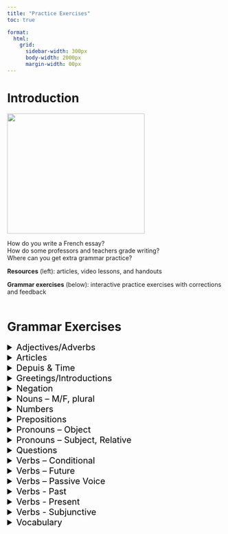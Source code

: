 ```yaml
---
title: "Practice Exercises"
toc: true

format:
  html: 
    grid:
      sidebar-width: 300px
      body-width: 2000px
      margin-width: 00px
---
```



# Introduction
::: {.grid}
<img src="feather.jpeg" width="320" height="280" />

::: {.g-col-8}

How do you write a French essay?\
How do some professors and teachers grade writing?\
Where can you get extra grammar practice?

**Resources** (left): articles, video lessons, and handouts

**Grammar exercises** (below): interactive practice exercises with corrections and feedback
<br><br>


:::


::: 

# Grammar Exercises

::: {.grid}

::: {.g-col-4}
<details>

<summary style="color:black; font-size:20px;"> Adjectives/Adverbs  </summary>
- [Nationality (1)](student_exercises/adjectives_adverbs/nationality1.qmd)
- [Nationality (2)](student_exercises/adjectives_adverbs/nationality2.qmd)
- [Comparisons (2)](student_exercises/adjectives_adverbs/comparisons2.qmd)
- [Comparisons (3)](student_exercises/adjectives_adverbs/comparisons3.qmd)
- [Comparisons (4)](student_exercises/adjectives_adverbs/comparisons4.qmd)
- [Possessives (1)](student_exercises/adjectives_adverbs/possessives1.qmd)
- [Possessives (2)](student_exercises/adjectives_adverbs/possessives2.qmd)
- [Possessives (3)](student_exercises/adjectives_adverbs/possessives3.qmd)
- [Possessives (4)](student_exercises/adjectives_adverbs/possessives4.qmd)
- [Ce/cette/ces (1)](student_exercises/adjectives_adverbs/ce_cette_ces1.qmd)
- [Ce/cette/ces (2)](student_exercises/adjectives_adverbs/ce_cette_ces2.qmd)
- [Mieux, meilleur...](student_exercises/adjectives_adverbs/mieux-meilleur.qmd)
</details>

:::

::: {.g-col-4}
<details>

<summary style="color:black; font-size:20px;"> Articles  </summary>
- [Le/La/Les (1)](student_exercises/articles/le-la-les1.qmd)
- [Le/La/Les (2)](student_exercises/articles/le-la-les2.qmd)
- [Le/La/Les (3)](student_exercises/articles/le-la-les3.qmd)
- [Un/Une (1)](student_exercises/articles/un-une1.qmd)
- [Le/la vs. un/une (1)](student_exercises/articles/le-la-vs-un-une1.qmd)
- [Le/la vs. un/une (2)](student_exercises/articles/le-la-vs-un-une2.qmd)
- [Du/de la (1)](student_exercises/articles/du-de-la1.qmd)
- [Du/de la (2)](student_exercises/articles/du-de-la2.qmd)
- [Le/la vs. du/de la](student_exercises/articles/le-la-vs-du-dela.qmd)
- [Un/une vs. du/de la](student_exercises/articles/un-une-vs-du-dela.qmd)
- [Le/la vs un/une vs. du/de la (1)](student_exercises/articles/le-la-vs-un-une-vs-du-de-la1.qmd)
- [Le/la vs un/une vs. du/de la (2)](student_exercises/articles/le-la-vs-un-une-vs-du-de-la2.qmd)
- [Le/la vs un/une vs. du/de la (3)](student_exercises/articles/le-la-vs-un-une-vs-du-de-la3.qmd)
- [Le/la vs un/une vs. du/de la (4)](student_exercises/articles/le-la-vs-un-une-vs-du-de-la4.qmd)
- [Le/la vs un/une vs. du/de la (5)](student_exercises/articles/le-la-vs-un-une-vs-du-de-la5.qmd)
- [Le/la vs un/une vs. du/de la (6)](student_exercises/articles/le-la-vs-un-une-vs-du-de-la6.qmd)
- [Le/la vs un/une vs. du/de la (7)](student_exercises/articles/le-la-vs-un-une-vs-du-de-la7.qmd)
- [Pas de vs. pas le (1)](student_exercises/articles/pas-de-vs-pas-le-1.qmd)
- [Pas de vs. pas le (2)](student_exercises/articles/pas-de-vs-pas-le-2.qmd)
</details>

:::

::: {.g-col-4}
<details>

<summary style="color:black; font-size:20px;"> Depuis & Time  </summary>
- [Telling Time (1)](student_exercises/depuis-and-time/telling-time-1.qmd)
- [Telling Time (2)](student_exercises/depuis-and-time/telling-time-2.qmd)
- [Telling Time (3)](student_exercises/depuis-and-time/telling-time-3.qmd)
- [Telling Time (4)](student_exercises/depuis-and-time/telling-time-4.qmd)
- [Telling Time (5)](student_exercises/depuis-and-time/telling-time-5.qmd)
- [In](student_exercises/depuis-and-time/in.qmd)
- [In, on](student_exercises/depuis-and-time/in-on.qmd)
- [Since, for, ago...](student_exercises/depuis-and-time/since-for-ago.qmd)
- [Since, for, ago... (2)](student_exercises/depuis-and-time/since-for-ago-2.qmd)
- [Since, for, ago... (3)](student_exercises/depuis-and-time/since-for-ago-3.qmd)
- [After, when, as soon as...](student_exercises/depuis-and-time/after-when-as-soon-as.qmd)
- [Before, after, since, once...](student_exercises/depuis-and-time/before-after-since-once.qmd)
- [Before, by the time, as soon as...](student_exercises/depuis-and-time/before-by-the-time-as-soon-as.qmd)
- [L'an/l'année, le jour/la journée...](student_exercises/depuis-and-time/lan-lannee-le-jour-la-journee.qmd)
</details>


:::

::: 


::: {.grid}

::: {.g-col-4}
<details>

<summary style="color:black; font-size:20px;"> Greetings/Introductions  </summary>
- [Introductions--infinitives](student_exercises/greetings-and-introductions/simple-verbs-infinitives.qmd)
- [Le présent—introductions](student_exercises/greetings-and-introductions/le-present-introductions.qmd)
- [Greeting someone](student_exercises/greetings-and-introductions/greeting-someone.qmd)
- [Introducing Someone](student_exercises/greetings-and-introductions/introducing-someone.qmd)
- [Approaching Someone](student_exercises/greetings-and-introductions/approaching-someone.qmd)
</details>

:::

::: {.g-col-4}
<details>

<summary style="color:black; font-size:20px;"> Negation  </summary>
- [Formes négatives](student_exercises/negation/formes-negatives.qmd)
- [Ne...pas/ne...plus](student_exercises/negation/ne-pas-ne-plus.qmd)
- [Ne...pas](student_exercises/negation/ne-pas.qmd)
- [Pas de vs. pas le (1)](student_exercises/negation/pas-de-vs-pas-le-1.qmd)
- [Pas de vs. pas le (2)](student_exercises/negation/pas-de-vs-pas-le-2.qmd)
- [Ne/pas, ne/ni/ni + articles](student_exercises/negation/ne-pas-ne-ni-ni-articles.qmd)
- [Ne/plus, ne/rien, ne/jamais...(1)](student_exercises/negation/ne-plus-ne-rien-ne-jamais-1.qmd)
- [Ne/plus, ne/rien, ne/jamais...(2)](student_exercises/negation/ne-plus-ne-rien-ne-jamais-2.qmd)
- [Ne/plus, ne/rien, ne/jamais...(3)](student_exercises/negation/ne-plus-ne-rien-ne-jamais-3.qmd)
</details>

:::

::: {.g-col-4}
<details>

<summary style="color:black; font-size:20px;"> Nouns -- M/F, plural  </summary>
- [Plural Forms (1)](student_exercises/nouns/plural-forms-1.qmd)
- [Plural Forms (2)](student_exercises/nouns/plural-forms-2.qmd)
- [Plural Forms (3)](student_exercises/nouns/plural-forms-3.qmd)
- [Masculine or feminine? (1)](student_exercises/nouns/masculine-or-feminine-1.qmd)
- [Masculine or feminine? (2)](student_exercises/nouns/masculine-or-feminine-2.qmd)
- [Masculine or feminine? (3)](student_exercises/nouns/masculine-or-feminine-3.qmd)
- [Masculine or feminine? (4)](student_exercises/nouns/masculine-or-feminine-4.qmd)
</details>

:::

:::


::: {.grid}

::: {.g-col-4}
<details>

<summary style="color:black; font-size:20px;"> Numbers  </summary>
- [Writing 1-100 (1)](student_exercises/numbers/writing-1-100-1.qmd)
- [Writing 1-100 (2)](student_exercises/numbers/writing-1-100-2.qmd)
- [Writing 1-100 (3)](student_exercises/numbers/writing-1-100-3.qmd)
- [Writing 1-100 (4)](student_exercises/numbers/writing-1-100-4.qmd)
- [Writing 200-1000 (1)](student_exercises/numbers/writing-200-1000-1.qmd)
- [Writing 200-1000 (2)](student_exercises/numbers/writing-200-1000-2.qmd)
- [Writing Dates](student_exercises/numbers/writing-dates.qmd)
- [Writing ordinals (premier, deuxième, etc)](student_exercises/numbers/writing-ordinals-premier-deuxieme-etc.qmd)
</details>

:::

::: {.g-col-4}
<details>

<summary style="color:black; font-size:20px;"> Prepositions  </summary>
- [Giving Directions](student_exercises/prepositions/giving-directions.qmd)
- [On/in/beside/between](student_exercises/prepositions/on-in-beside-between.qmd)
- [In/at/to a place](student_exercises/prepositions/in-at-to-a-place.qmd)
- [From a place](student_exercises/prepositions/from-a-place.qmd)
- [In/at/to/from a place](student_exercises/prepositions/in-at-to-from-a-place.qmd)
- [North of.../south of...](student_exercises/prepositions/north-of-south-of.qmd)
- [In](student_exercises/depuis-and-time/in.qmd)
- [In, on](student_exercises/depuis-and-time/in-on.qmd)
- [Since, for, ago...](student_exercises/depuis-and-time/since-for-ago.qmd)
- [Since, for, ago... (2)](student_exercises/depuis-and-time/since-for-ago-2.qmd)
- [Since, for, ago... (3)](student_exercises/depuis-and-time/since-for-ago-3.qmd)
- [Verbs + Prepositions (1)](student_exercises/prepositions/verbs-prepositions-1.qmd)
- [Verbs + Prepositions (2)](student_exercises/prepositions/verbs-prepositions-2.qmd)
</details>

:::

::: {.g-col-4}
<details>

<summary style="color:black; font-size:20px;"> Pronouns -- Object  </summary>
- [Le/La/Les (1)](student_exercises/pronouns-object/le-la-les-1.qmd)
- [Le/La/Les (2)](student_exercises/pronouns-object/le-la-les-2.qmd)
- [Lui/leur](student_exercises/pronouns-object/lui-leur.qmd)
- [Le/la/les vs. lui/leur](student_exercises/pronouns-object/le-la-les-lui-leur.qmd)
- [Y/en (1)](student_exercises/pronouns-object/y-en-1.qmd)
- [Y/en (2)](student_exercises/pronouns-object/y-en-2.qmd)
- [Lui/leur vs. y vs. en](student_exercises/pronouns-object/lui-leur-vs-y-vs-en.qmd)
- [Le/la/les vs. lui/leur vs. y vs.en (1)](student_exercises/pronouns-object/le-la-les-vs-lui-leur-vs-y-vs-en-1.qmd)
- [Le/la/les vs. lui/leur vs. y vs.en (2)](student_exercises/pronouns-object/le-la-les-vs-lui-leur-vs-y-vs-en-2.qmd)
- [Le/la/les vs. lui/leur vs. y vs.en (3)](student_exercises/pronouns-object/le-la-les-vs-lui-leur-vs-y-vs-en-3.qmd)
- [Pronoms multiples (1)](student_exercises/pronouns-object/pronoms-multiples-1.qmd)
- [Pronoms multiples (2)](student_exercises/pronouns-object/pronoms-multiples-2.qmd)
</details>

:::

:::

::: {.grid}

::: {.g-col-4}
<details>

<summary style="color:black; font-size:20px;"> Pronouns -- Subject, Relative   </summary>
- [Qui/Que (1)](student_exercises/pronouns-subject-relative/qui-que-1.qmd)
- [Qui/Que (2)](student_exercises/pronouns-subject-relative/qui-que-2.qmd)
- [Qui/Que (3)](student_exercises/pronouns-subject-relative/qui-que-3.qmd)
- [Que vs. Dont (1)](student_exercises/pronouns-subject-relative/que-vs-dont-1.qmd)
- [Que vs. Dont (2)](student_exercises/pronouns-subject-relative/que-vs-dont-2.qmd)
- [Que vs. Où](student_exercises/pronouns-subject-relative/que-vs-ou.qmd)
- [Tous les pronoms relatifs (1)](student_exercises/pronouns-subject-relative/tous-les-pronoms-relatifs-1.qmd)
- [Tous les pronoms relatifs (2)](student_exercises/pronouns-subject-relative/tous-les-pronoms-relatifs-2.qmd)
- [Tous les pronoms relatifs (3)](student_exercises/pronouns-subject-relative/tous-les-pronoms-relatifs-3.qmd)
- [Using "on" (1)](student_exercises/pronouns-subject-relative/using-on-1.qmd)
- [Using "on" (2)](student_exercises/pronouns-subject-relative/using-on-2.qmd)
</details>

:::

::: {.g-col-4}
<details>

<summary style="color:black; font-size:20px;"> Questions  </summary>
- [Personal Questions (1)](student_exercises/questions/personal-questions-1.qmd)
- [Personal Questions (2)](student_exercises/questions/personal-questions-2.qmd)
- [Personal Questions (3)](student_exercises/questions/personal-questions-3.qmd)
- [Personal Questions (4)](student_exercises/questions/personal-questions-4.qmd)
- [Yes/No](student_exercises/questions/yes-no.qmd)
- [Est-ce que/qu'est-ce que](student_exercises/questions/est-ce-que-quest-ce-que.qmd)
- [How/where/when...(1)](student_exercises/questions/how-where-when-1.qmd)
- [How/where/when...(2)](student_exercises/questions/how-where-when-2.qmd)
- [How/where/when...(3)](student_exercises/questions/how-where-when-3.qmd)
- [How/where/when...(4)](student_exercises/questions/how-where-when-4.qmd)
- [Who/what (1)](student_exercises/questions/le-combat-des-chefs.qmd)
- [Who/what (2)](student_exercises/questions/who-what-2.qmd)
- [Who/what (3)](student_exercises/questions/who-what-3.qmd)
- [Who/what (4)](student_exercises/questions/who-what-4.qmd)
- [Who/what/where/when](student_exercises/questions/who-what-where-when.qmd)
- [Which, which one (1)](student_exercises/questions/which-which-one-1.qmd)
- [Which, which one (2)](student_exercises/questions/which-which-one-2.qmd)

</details>

:::

::: {.g-col-4}
<details>

<summary style="color:black; font-size:20px;"> Verbs -- Conditional  </summary>
- [Le Conditionnel](student_exercises/verbs-conditional/le-conditionnel.qmd)
- [Le Conditionnel Passé](student_exercises/verbs-conditional/le-conditionnel-passe.qmd)
- [Le conditionnel vs. le conditionnel passé (1)](student_exercises/verbs-conditional/le-conditionnel-vs-le-conditionnel-passe.qmd)
- [Le conditionnel vs. le conditionnel passé (2)](student_exercises/verbs-conditional/le-conditionnel-vs-le-conditionnel-passe-2.qmd)
- [Should, would, could](student_exercises/verbs-conditional/should-would-could.qmd)
- [Polite Requests (1)](student_exercises/verbs-conditional/polite-requests-1.qmd)
- [Polite Requests (2)](student_exercises/verbs-conditional/polite-requests-2.qmd)
- [Polite Requests (3)](student_exercises/verbs-conditional/polite-requests-3.qmd)
- [Si Clauses (1)](student_exercises/verbs-conditional/si-clauses-1.qmd)
- [Si Clauses (2)](student_exercises/verbs-conditional/si-clauses-2.qmd)
- [Si Clauses (3)](student_exercises/verbs-conditional/si-clauses-3.qmd)
- [Si Clauses (4)](student_exercises/verbs-conditional/si-clauses-4.qmd)
- [Si Clauses (5)](student_exercises/verbs-conditional/si-clauses-5.qmd)
- [Imparfait, futur, conditionnel](student_exercises/verbs-conditional/imparfait-futur-conditionnel.qmd)
</details>

:::

:::

::: {.grid}

::: {.g-col-4}
<details>

<summary style="color:black; font-size:20px;"> Verbs -- Future  </summary>
- [Le futur--dire/écrire](student_exercises/verbs-future/le-futur-dire-ecrire.qmd)
- [Le futur--être/avoir](student_exercises/verbs-future/le-futur-etre-avoir.qmd)
- [Le futur--faire](student_exercises/verbs-future/le-futur-faire.qmd)
- [Le futur vs. le passé--prendre](student_exercises/verbs-future/le-futur-vs-le-passe-prendre.qmd)
- [Le futur--prendre](student_exercises/verbs-future/le-futur-prendre.qmd)
- [Le futur--sortir/partir](student_exercises/verbs-future/le-futur-sortir-partir.qmd)
- [Le futur vs. le passé sortir/partir](student_exercises/verbs-future/le-futur-vs-le-passe-sortir-partir.qmd)
- [Le futur vs. le passé--aller](student_exercises/verbs-future/le-futur-vs-le-passe-aller.qmd)
- [Le futur--aller](student_exercises/verbs-future/le-futur-aller.qmd)
- [Le futur](student_exercises/verbs-future/le-futur.qmd)
- [Le futur (2)](student_exercises/verbs-future/le-futur-2.qmd)
- [Le futur simple/proche vs. futur antérieur](student_exercises/verbs-future/le-futur-simple-proche-vs-futur-anterieur.qmd)
- [Le futur simple/proche vs. futur antérieur (2)](student_exercises/verbs-future/le-futur-simple-proche-vs-futur-anterieur-2.qmd)
- [Si Clauses (1)](student_exercises/verbs-conditional/si-clauses-1.qmd)
- [Si Clauses (2)](student_exercises/verbs-conditional/si-clauses-2.qmd)
- [Si Clauses (3)](student_exercises/verbs-conditional/si-clauses-3.qmd)
- [Si Clauses (4)](student_exercises/verbs-conditional/si-clauses-4.qmd)
- [Si Clauses (5)](student_exercises/verbs-conditional/si-clauses-5.qmd)
- [Imparfait, futur, conditionnel](student_exercises/verbs-conditional/imparfait-futur-conditionnel.qmd)
- [Subjonctif, indicatif, infinitif, participe présent (1)](student_exercises/verbs-future/subjonctif-indicatif-infinitif-participe-present-1.qmd)
- [Subjonctif, indicatif, infinitif, participe présent (2)](student_exercises/verbs-future/subjonctif-indicatif-infinitif-participe-present-2.qmd)
</details>

:::

::: {.g-col-4}
<details>

<summary style="color:black; font-size:20px;"> Verbs -- Passive Voice  </summary>
- [Passive Voice (1)](student_exercises/verbs-passive-voice/passive-voice-1.qmd)
- [Passive Voice (2)](student_exercises/verbs-passive-voice/passive-voice-2.qmd)
- [Passive Voice (3)](student_exercises/verbs-passive-voice/passive-voice-3.qmd)
- [Passive Voice (4)](student_exercises/verbs-passive-voice/passive-voice-4.qmd)
</details>

:::

::: {.g-col-4}
<details>

<summary style="color:black; font-size:20px;"> Verbs - Past  </summary>
- [C'était/il y avait/il faisait](student_exercises/verbs-past/cetait-il-y-avait-il-faisait.qmd)
- [L'imparfait--dire/écrire](student_exercises/verbs-past/limparfait-dire-ecrire.qmd)
- [Le passé composé--dire/écrire](student_exercises/verbs-past/le-passe-compose-dire-ecrire.qmd)
- [L'imparfait--être](student_exercises/verbs-past/limparfait-etre.qmd)
- [Le passé composé--être](student_exercises/verbs-past/le-passe-compose-etre.qmd)
- [L'imparfait--faire](student_exercises/verbs-past/limparfait-faire.qmd)
- [Le passé composé--faire](student_exercises/verbs-past/le-passe-compose-faire.qmd)
- [Le passé composé--agreement](student_exercises/verbs-past/le-passe-compose-agreement.qmd)
- [L'imparfait--prendre](student_exercises/verbs-past/limparfait-prendre.qmd)
- [Le passé composé--prendre](student_exercises/verbs-past/le-passe-compose-prendre.qmd)
- [Le futur vs. le passé--prendre](student_exercises/verbs-future/le-futur-vs-le-passe-prendre.qmd)
- [L'imparfait--sortir/partir](student_exercises/verbs-past/limparfait-sortir-partir.qmd)
- [Le passé composé--*Etre* verbs](student_exercises/verbs-past/le-passe-compose-etre-verbs.qmd)
- [Le passé composé--sortir/partir](student_exercises/verbs-past/le-passe-compose-sortir-partir.qmd)
- [Le futur vs. le sortir/partir](student_exercises/verbs-future/le-futur-vs-le-passe-sortir-partir.qmd)
- [Le passé composé--avoir](student_exercises/verbs-past/le-passe-compose-avoir.qmd)
- [L'imparfait--avoir](student_exercises/verbs-past/limparfait-avoir.qmd)
- [L'imparfait--aller](student_exercises/verbs-past/limparfait-aller.qmd)
- [Le passé composé--aller](student_exercises/verbs-past/le-passe-compose-aller.qmd)
- [Le futur vs. le passé--aller](student_exercises/verbs-future/le-futur-vs-le-passe-aller.qmd)
- [Le passé composé](student_exercises/verbs-past/le-passe-compose.qmd)
- [Le passé composé (2)](student_exercises/verbs-past/le-passe-compose-2.qmd)
- [L'imparfait (2)](student_exercises/verbs-past/limparfait-2.qmd)
- [L'imparfait (3)](student_exercises/verbs-past/limparfait-3.qmd)
- [Le passé composé vs. l'imparfait](student_exercises/verbs-past/le-passe-compose-vs-limparfait.qmd)
- [Le passé composé vs. l'imparfait (2)](student_exercises/verbs-past/le-passe-compose-vs-limparfait-2.qmd)
- [Le passé composé vs. l'imparfait (4)](student_exercises/verbs-past/le-passe-compose-vs-limparfait-4.qmd)
- [Le passé composé vs. l'imparfait (5)](student_exercises/verbs-past/le-passe-compose-vs-limparfait-accords-5.qmd)
- [Le passé composé vs. l'imparfait vs. le plus-que-parfait](student_exercises/verbs-past/le-passe-compose-vs-limparfait-vs-le-plus-que-parfait.qmd)
- [Le passé composé vs. l'imparfait vs. le plus-que-parfait (2)](student_exercises/verbs-past/le-passe-compose-vs-limparfait-vs-le-plus-que-parfait-2.qmd)
- [L'accord du passé composé](student_exercises/verbs-past/laccord-du-passe-compose.qmd)
- [L'accord du passé composé (verbes schizophrènes)](student_exercises/verbs-past/laccord-du-passe-compose-verbes-schizophrenes.qmd)
- [L'accord du passé composé (tous les verbes)](student_exercises/verbs-past/laccord-du-passe-compose-tous-les-verbes.qmd)
- [Imparfait, futur, conditionnel](student_exercises/verbs-conditional/imparfait-futur-conditionnel.qmd)
</details>

:::

:::

::: {.grid}

::: {.g-col-4}
<details>

<summary style="color:black; font-size:20px;"> Verbs - Present  </summary>
- [Le présent--dire/écrire](student_exercises/verbs-present/le-present-dire-ecrire.qmd)
- [Le présent--être](student_exercises/verbs-present/le-present-etre.qmd)
- [Le présent--faire](student_exercises/verbs-present/le-present-faire.qmd)
- [Le présent--pouvoir/vouloir](student_exercises/verbs-present/le-present-pouvoir-vouloir.qmd)
- [Le présent--prendre](student_exercises/verbs-present/le-present-prendre.qmd)
- [Le présent--introductions](student_exercises/verbs-present/le-present-introductions.qmd)
- [Le présent--sortir/partir](student_exercises/verbs-present/le-present-sortir-partir.qmd)
- [Le présent--vouloir/pouvoir](student_exercises/verbs-present/le-present-vouloir-pouvoir.qmd)
- [Le présent--avoir](student_exercises/verbs-present/le-present-avoir.qmd)
- [Le présent--aller](student_exercises/verbs-present/le-present-aller.qmd)
- [Le présent--verbes irréguliers](student_exercises/verbs-present/le-present-verbes-irreguliers.qmd)
- [Être en train de + infinitive](student_exercises/verbs-present/etre-en-train-de-infinitive.qmd)
- [Verbs + Prepositions (1)](student_exercises/prepositions/verbs-prepositions-1.qmd)
- [Verbs + Prepositions (2)](student_exercises/prepositions/verbs-prepositions-2.qmd)
- [Si Clauses (1)](student_exercises/verbs-conditional/si-clauses-1.qmd)
- [Si Clauses (2)](student_exercises/verbs-conditional/si-clauses-2.qmd)
- [Si Clauses (3)](student_exercises/verbs-conditional/si-clauses-3.qmd)
- [Si Clauses (4)](student_exercises/verbs-conditional/si-clauses-4.qmd)
- [Si Clauses (5)](student_exercises/verbs-conditional/si-clauses-5.qmd)
</details>

:::

::: {.g-col-4}
<details>

<summary style="color:black; font-size:20px;"> Verbs - Subjunctive  </summary>
- [Le subjonctif présent (1)](student_exercises/verbs-subjunctive/le-subjonctif-present-1.qmd)
- [Le subjonctif présent (2)](student_exercises/verbs-subjunctive/le-subjonctif-present-2.qmd)
- [Le subjonctif présent (3)](student_exercises/verbs-subjunctive/le-subjonctif-present-3.qmd)
- [Le subjonctif présent vs. passé (1)](student_exercises/verbs-subjunctive/le-subjonctif-present-vs-passe-1.qmd)
- [Le subjonctif présent vs. passé, conjonctions (2)](student_exercises/verbs-subjunctive/le-subjonctif-present-vs-passe-conjonctions-2.qmd)
- [Le subjonctif vs. l'indicatif (1)](student_exercises/verbs-subjunctive/le-subjonctif-vs-lindicatif-1.qmd)
- [Le subjonctif vs. l'indicatif (2)](student_exercises/verbs-subjunctive/le-subjonctif-vs-lindicatif-2.qmd)
- [Le subjonctif vs. l'indicatif (3)](student_exercises/verbs-subjunctive/le-subjonctif-vs-lindicatif-3.qmd)
- [Before, by the time, as soon as...](student_exercises/depuis-and-time/before-by-the-time-as-soon-as.qmd)
- [Subjonctif, indicatif, infinitif, participe présent (1)](student_exercises/verbs-future/subjonctif-indicatif-infinitif-participe-present-1.qmd)
- [Subjonctif, indicatif, infinitif, participe présent (2)](student_exercises/verbs-future/subjonctif-indicatif-infinitif-participe-present-2.qmd)
</details>

:::

::: {.g-col-4}
<details>

<summary style="color:black; font-size:20px;"> Vocabulary  </summary>
- [Describing people](student_exercises/vocabulary/describing-people.qmd)
- [Rooms of the house](student_exercises/vocabulary/rooms-of-the-house.qmd)
- [Days of the week](student_exercises/vocabulary/days-of-the-week.qmd)
- [Leisure activities](student_exercises/vocabulary/leisure-activities.qmd)
- [Describing objects](student_exercises/vocabulary/describing-objects.qmd)
- [Around town](student_exercises/vocabulary/around-town.qmd)
</details>

:::

:::